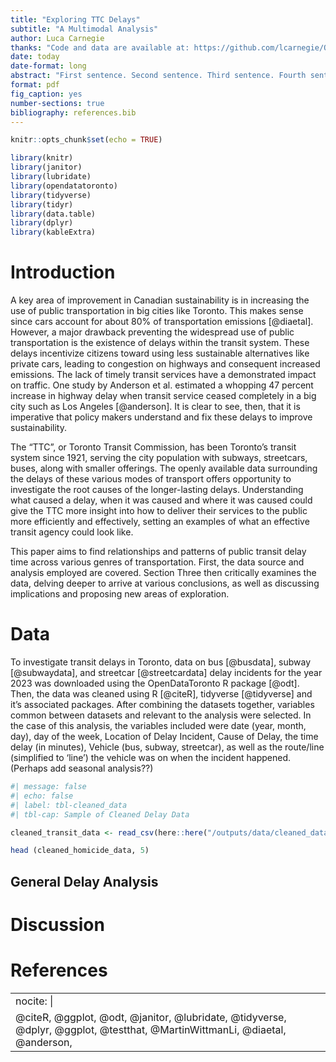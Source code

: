 ```yaml
---
title: "Exploring TTC Delays"
subtitle: "A Multimodal Analysis"
author: Luca Carnegie
thanks: "Code and data are available at: https://github.com/lcarnegie/OpenDataToronto. Thank you to Nescafé coffee, Rajan Maghera, Egg McMuffins, Hannah Yu, and Sehar Bajwa for your love and support - could not have done it without you. No thanks go to Rohan in particular for not pointing out all the R he wanted us to learn that was in his textbook... sigh. I will try the appendix cocktails someday, though. :)"
date: today
date-format: long
abstract: "First sentence. Second sentence. Third sentence. Fourth sentence."
format: pdf
fig_caption: yes
number-sections: true
bibliography: references.bib
---
```


```r
knitr::opts_chunk$set(echo = TRUE)

library(knitr)
library(janitor)
library(lubridate)
library(opendatatoronto)
library(tidyverse)
library(tidyr)
library(data.table)
library(dplyr)
library(kableExtra)
```

# Introduction

A key area of improvement in Canadian sustainability is in increasing the use of public transportation in big cities like Toronto. This makes sense since cars account for about 80% of transportation emissions [@diaetal]. However, a major drawback preventing the widespread use of public transportation is the existence of delays within the transit system. These delays incentivize citizens toward using less sustainable alternatives like private cars, leading to congestion on highways and consequent increased emissions. The lack of timely transit services have a demonstrated impact on traffic. One study by Anderson et al. estimated a whopping 47 percent increase in highway delay when transit service ceased completely in a big city such as Los Angeles [@anderson]. It is clear to see, then, that it is imperative that policy makers understand and fix these delays to improve sustainability.

The "TTC", or Toronto Transit Commission, has been Toronto's transit system since 1921, serving the city population with subways, streetcars, buses, along with smaller offerings. The openly available data surrounding the delays of these various modes of transport offers opportunity to investigate the root causes of the longer-lasting delays. Understanding what caused a delay, when it was caused and where it was caused could give the TTC more insight into how to deliver their services to the public more efficiently and effectively, setting an examples of what an effective transit agency could look like.

This paper aims to find relationships and patterns of public transit delay time across various genres of transportation. First, the data source and analysis employed are covered. Section Three then critically examines the data, delving deeper to arrive at various conclusions, as well as discussing implications and proposing new areas of exploration.

# Data {#sec-data}

To investigate transit delays in Toronto, data on bus [@busdata], subway [@subwaydata], and streetcar [@streetcardata] delay incidents for the year 2023 was downloaded using the OpenDataToronto R package [@odt]. Then, the data was cleaned using R [@citeR], tidyverse [@tidyverse] and it's associated packages. After combining the datasets together, variables common between datasets and relevant to the analysis were selected. In the case of this analysis, the variables included were date (year, month, day), day of the week, Location of Delay Incident, Cause of Delay, the time delay (in minutes), Vehicle (bus, subway, streetcar), as well as the route/line (simplified to 'line') the vehicle was on when the incident happened. (Perhaps add seasonal analysis??) 

```r
#| message: false
#| echo: false
#| label: tbl-cleaned_data
#| tbl-cap: Sample of Cleaned Delay Data

cleaned_transit_data <- read_csv(here::here("/outputs/data/cleaned_dataset.csv"))

head (cleaned_homicide_data, 5) 
```

## General Delay Analysis {#subsec1-data}



# Discussion {#sec-discussion}

# References

---
nocite: |
  @citeR, @ggplot, @odt, @janitor, @lubridate, @tidyverse, @dplyr, @ggplot, @testthat, @MartinWittmanLi, @diaetal, @anderson,
---
